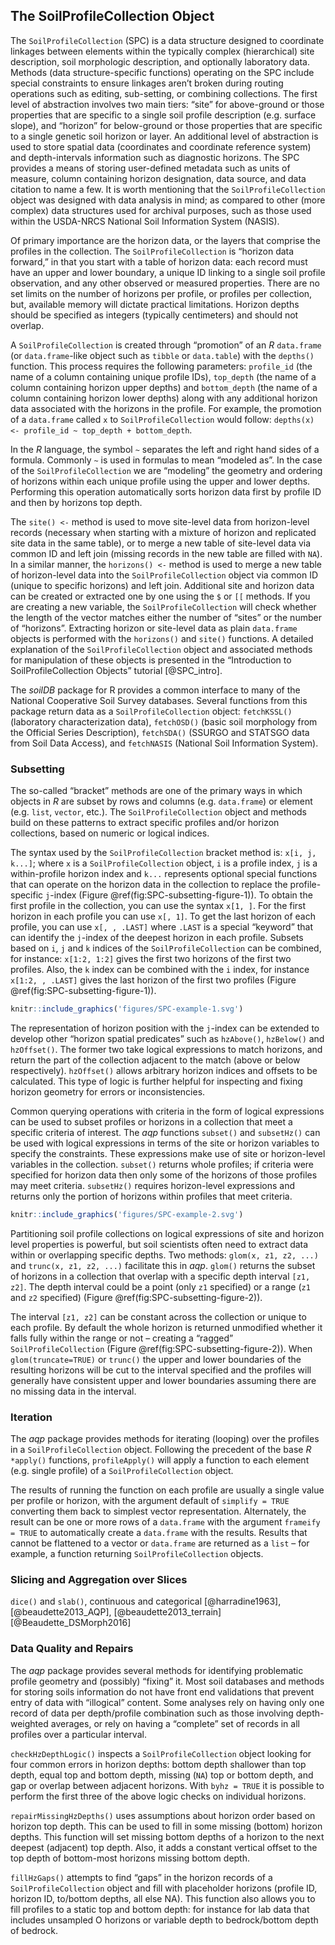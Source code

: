 
## The SoilProfileCollection Object

The `SoilProfileCollection` (SPC) is a data structure designed to coordinate linkages between elements within the typically complex (hierarchical) site description, soil morphologic description, and optionally laboratory data. Methods (data structure-specific functions) operating on the SPC include special constraints to ensure linkages aren't broken during routing operations such as editing, sub-setting, or combining collections. The first level of abstraction involves two main tiers: "site" for above-ground or those properties that are specific to a single soil profile description (e.g. surface slope), and "horizon" for below-ground or those properties that are specific to a single genetic soil horizon or layer. An additional level of abstraction is used to store spatial data (coordinates and coordinate reference system) and depth-intervals information such as diagnostic horizons. The SPC provides a means of storing user-defined metadata such as units of measure, column containing horizon designation, data source, and data citation to name a few. It is worth mentioning that the `SoilProfileCollection` object was designed with data analysis in mind; as compared to other (more complex) data structures used for archival purposes, such as those used within the USDA-NRCS National Soil Information System (NASIS).

Of primary importance are the horizon data, or the layers that comprise the profiles in the collection. The `SoilProfileCollection` is "horizon data forward," in that you start with a table of horizon data: each record must have an upper and lower boundary, a unique ID linking to a single soil profile observation, and any other observed or measured properties. There are no set limits on the number of horizons per profile, or profiles per collection, but, available memory will dictate practical limitations. Horizon depths should be specified as integers (typically centimeters) and should not overlap.

A `SoilProfileCollection` is created through "promotion" of an *R* `data.frame` (or `data.frame`-like object such as `tibble` or `data.table`) with the `depths()` function. This process requires the following parameters: `profile_id` (the name of a column containing unique profile IDs), `top_depth` (the name of a column containing horizon upper depths) and `bottom_depth` (the name of a column containing horizon lower depths) along with any additional horizon data associated with the horizons in the profile. For example, the promotion of a `data.frame` called `x` to `SoilProfileCollection` would follow: `depths(x) <- profile_id ~ top_depth + bottom_depth`.

In the *R* language, the symbol `~` separates the left and right hand sides of a formula. Commonly `~` is used in formulas to mean "modeled as". In the case of the `SoilProfileCollection` we are "modeling" the geometry and ordering of horizons within each unique profile using the upper and lower depths. Performing this operation automatically sorts horizon data first by profile ID and then by horizons top depth. 

The `site() <-` method is used to move site-level data from horizon-level records (necessary when starting with a mixture of horizon and replicated site data in the same table), or to merge a new table of site-level data via common ID and left join (missing records in the new table are filled with `NA`). In a similar manner, the `horizons() <-` method is used to merge a new table of horizon-level data into the `SoilProfileCollection` object via common ID (unique to specific horizons) and left join. Additional site and horizon data can be created or extracted one by one using the `$` or `[[` methods. If you are creating a new variable, the `SoilProfileCollection` will check whether the length of the vector matches either the number of "sites" or the number of "horizons". Extracting horizon or site-level data as plain `data.frame` objects is performed with the `horizons()` and `site()` functions. A detailed explanation of the `SoilProfileCollection` object and associated methods for manipulation of these objects is presented in the "Introduction to SoilProfileCollection Objects" tutorial [@SPC_intro].

The *soilDB* package for R provides a common interface to many of the National Cooperative Soil Survey databases. Several functions from this package return data as a `SoilProfileCollection` object: `fetchKSSL()` (laboratory characterization data), `fetchOSD()` (basic soil morphology from the Official Series Description), `fetchSDA()` (SSURGO and STATSGO data from Soil Data Access), and `fetchNASIS` (National Soil Information System).


### Subsetting

The so-called "bracket" methods are one of the primary ways in which objects in *R* are subset by rows and columns (e.g. `data.frame`) or element (e.g. `list`, `vector`, etc.). The `SoilProfileCollection` object and methods build on these patterns to extract specific profiles and/or horizon collections, based on numeric or logical indices.

The syntax used by the `SoilProfileCollection` bracket method is: `x[i, j, k...]`; where `x` is a `SoilProfileCollection` object, `i` is a profile index, `j` is a within-profile horizon index and `k...` represents optional special functions that can operate on the horizon data in the collection to replace the profile-specific `j`-index (Figure \@ref(fig:SPC-subsetting-figure-1)). To obtain the first profile in the collection, you can use the syntax `x[1, ]`. For the first horizon in each profile you can use `x[, 1]`. To get the last horizon of each profile, you can use `x[, , .LAST]` where `.LAST` is a special "keyword" that can identify the `j`-index of the deepest horizon in each profile. Subsets based on `i`, `j` and `k` indices of the `SoilProfileCollection` can be combined, for instance: `x[1:2, 1:2]` gives the first two horizons of the first two profiles. Also, the `k` index can be combined with the `i` index, for instance `x[1:2, , .LAST]` gives the last horizon of the first two profiles (Figure \@ref(fig:SPC-subsetting-figure-1)).


```r
knitr::include_graphics('figures/SPC-example-1.svg')
```

The representation of horizon position with the `j`-index can be extended to develop other "horizon spatial predicates" such as `hzAbove()`, `hzBelow()` and `hzOffset()`. The former two take logical expressions to match horizons, and return the part of the collection adjacent to the match (above or below respectively). `hzOffset()` allows arbitrary horizon indices and offsets to be calculated. This type of logic is further helpful for inspecting and fixing horizon geometry for errors or inconsistencies.

Common querying operations with criteria in the form of logical expressions can be used to subset profiles or horizons in a collection that meet a specific criteria of interest. The *aqp* functions `subset()` and `subsetHz()` can be used with logical expressions in terms of the site or horizon variables to specify the constraints. These expressions make use of site or horizon-level variables in the collection. `subset()` returns whole profiles; if criteria were specified for horizon data then only some of the horizons of those profiles may meet criteria. `subsetHz()` requires horizon-level expressions and returns only the portion of horizons within profiles that meet criteria.


```r
knitr::include_graphics('figures/SPC-example-2.svg')
```

Partitioning soil profile collections on logical expressions of site and horizon level properties is powerful, but soil scientists often need to extract data within or overlapping specific depths. Two methods: `glom(x, z1, z2, ...)` and `trunc(x, z1, z2, ...)` facilitate this in *aqp*. `glom()` returns the subset of horizons in a collection that overlap with a specific depth interval `[z1, z2]`. The depth interval could be a point (only `z1` specified) or a range (`z1` and `z2` specified) (Figure \@ref(fig:SPC-subsetting-figure-2)).

The interval `[z1, z2]` can be constant across the collection or unique to each profile. By default the whole horizon is returned unmodified whether it falls fully within the range or not -- creating a "ragged" `SoilProfileCollection` (Figure \@ref(fig:SPC-subsetting-figure-2)). When `glom(truncate=TRUE)` or `trunc()` the upper and lower boundaries of the resulting horizons will be cut to the interval specified and the profiles will generally have consistent upper and lower boundaries assuming there are no missing data in the interval.


<!-- split and combine methods ...  -->


### Iteration

The *aqp* package provides methods for iterating (looping) over the profiles in a `SoilProfileCollection` object. Following the precedent of the base *R* `*apply()` functions, `profileApply()` will apply a function to each element (e.g. single profile) of a `SoilProfileCollection` object. 

The results of running the function on each profile are usually a single value per profile or horizon, with the argument default of `simplify = TRUE` converting them back to simplest vector representation. Alternately, the result can be one or more rows of a `data.frame` with the argument `frameify = TRUE` to automatically create a `data.frame` with the results. Results that cannot be flattened to a vector or `data.frame` are returned as a `list` -- for example, a function returning `SoilProfileCollection` objects.

### Slicing and Aggregation over Slices

`dice()` and  `slab()`, continuous and categorical [@harradine1963], [@beaudette2013_AQP], [@beaudette2013_terrain] [@Beaudette_DSMorph2016]


### Data Quality and Repairs

The *aqp* package provides several methods for identifying problematic profile geometry and (possibly) "fixing" it. Most soil databases and methods for storing soils information do not have front end validations that prevent entry of data with "illogical" content. Some analyses rely on having only one record of data per depth/profile combination such as those involving depth-weighted averages, or rely on having a "complete" set of records in all profiles over a particular interval.

`checkHzDepthLogic()` inspects a `SoilProfileCollection` object looking for four common errors in horizon depths: bottom depth shallower than top depth, equal top and bottom depth, missing (`NA`) top or bottom depth, and gap or overlap between adjacent horizons. With `byhz = TRUE` it is possible to perform the first three of the above logic checks on individual horizons. 

`repairMissingHzDepths()` uses assumptions about horizon order based on horizon top depth. This can be used to fill in some missing (bottom) horizon depths. This function will set missing bottom depths of a horizon to the next deepest (adjacent) top depth. Also, it adds a constant vertical offset to the top depth of bottom-most horizons missing bottom depth. 

`fillHzGaps()` attempts to find "gaps" in the horizon records of a `SoilProfileCollection` object and fill with placeholder horizons (profile ID, horizon ID, to/bottom depths, all else NA). This function also allows you to fill profiles to a static top and bottom depth: for instance for lab data that includes unsampled O horizons or variable depth to bedrock/bottom depth of bedrock. 

